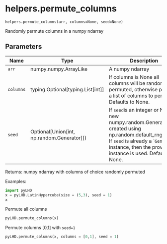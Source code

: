 # helpers.permute_columns { #pyLHD.helpers.permute_columns }

`helpers.permute_columns(arr, columns=None, seed=None)`

Randomly permute columns in a numpy ndarray

## Parameters

| Name      | Type                                           | Description                                                                                                                                                                                                     | Default    |
|-----------|------------------------------------------------|-----------------------------------------------------------------------------------------------------------------------------------------------------------------------------------------------------------------|------------|
| `arr`     | numpy.numpy.ArrayLike                          | A numpy ndarray                                                                                                                                                                                                 | _required_ |
| `columns` | typing.Optional\[typing.List\[int\]\]          | If columns is None all columns will be randomly permuted, otherwise provide a list of columns to permute. Defaults to None.                                                                                     | `None`     |
| `seed`    | Optional\[Union\[int, np.random.Generator\]\]) | If `seed`is an integer or None, a new numpy.random.Generator is created using np.random.default_rng(seed).  If `seed` is already a ``Generator` instance, then the provided instance is used. Defaults to None. | `None`     |

Returns:
    numpy ndarray with columns of choice randomly permuted 

Examples:
```python
import pyLHD
x = pyLHD.LatinHypercube(size = (5,3), seed = 1)
x
```
Permute all columns
```python
pyLHD.permute_columns(x)
```
Permute columns [0,1] with `seed=1`
```python
pyLHD.permute_columns(x, columns = [0,1], seed = 1)
```